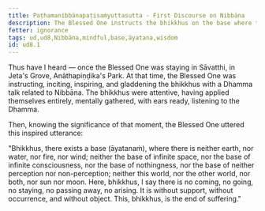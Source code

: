 ```yaml
---
title: Paṭhamanibbānapaṭisaṁyuttasutta - First Discourse on Nibbāna
description: The Blessed One instructs the bhikkhus on the base where there is no coming, going, staying, no passing away, and no arising.
fetter: ignorance
tags: ud,ud8,Nibbāna,mindful,base,āyatana,wisdom
id: ud8.1
---
```


Thus have I heard — once the Blessed One was staying in Sāvatthi, in Jeta's Grove, Anāthapiṇḍika's Park. At that time, the Blessed One was instructing, inciting, inspiring, and gladdening the bhikkhus with a Dhamma talk related to Nibbāna. The bhikkhus were attentive, having applied themselves entirely, mentally gathered, with ears ready, listening to the Dhamma.

Then, knowing the significance of that moment, the Blessed One uttered this inspired utterance:

"Bhikkhus, there exists a base (āyatanaṁ), where there is neither earth, nor water, nor fire, nor wind; neither the base of infinite space, nor the base of infinite consciousness, nor the base of nothingness, nor the base of neither perception nor non-perception; neither this world, nor the other world, nor both, nor sun nor moon. Here, bhikkhus, I say there is no coming, no going, no staying, no passing away, no arising. It is without support, without occurrence, and without object. This, bhikkhus, is the end of suffering."
